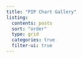 ---
title: "PIP Chart Gallery"
listing:
  contents: posts
  sort: "order"
  type: grid
  categories: true
  filter-ui: true
---
